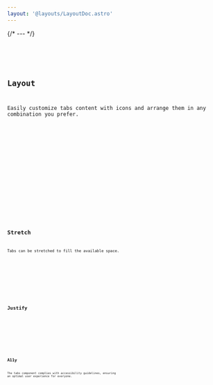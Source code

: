 ```yaml
---
layout: '@layouts/LayoutDoc.astro'
---
```




{/* --- */}

<Preview client:load>
	<Fragment slot="preview">
		<Example client:load />
	</Fragment>
	<Fragment slot="code">
		<Code code={ExampleRaw} lang="svelte" />
	</Fragment>
</Preview>

## Layout

Easily customize tabs content with icons and arrange them in any combination you prefer.

<Preview client:load>
	<Fragment slot="preview">
		<IconsExample client:load />
	</Fragment>
	<Fragment slot="code">
		<Code code={IconsExampleRaw} lang="svelte" />
	</Fragment>
</Preview>

<Preview client:load>
	<Fragment slot="preview">
		<VerticalIconsExample client:load />
	</Fragment>
	<Fragment slot="code">
		<Code code={VerticalIconsExampleRaw} lang="svelte" />
	</Fragment>
</Preview>

## Stretch

Tabs can be stretched to fill the available space.

<Preview client:load>
	<Fragment slot="preview">
		<StretchExample client:load />
	</Fragment>
	<Fragment slot="code">
		<Code code={StretchExampleRaw} lang="svelte" />
	</Fragment>
</Preview>

## Justify

<Preview client:load>
	<Fragment slot="preview">
		<JustifyExample client:load />
	</Fragment>
	<Fragment slot="code">
		<Code code={JustifyExampleRaw} lang="svelte" />
	</Fragment>
</Preview>

## A11y

The tabs component complies with accessibility guidelines, ensuring an optimal user experience for everyone.

<Preview client:load>
	<Fragment slot="preview">
		<FocusableContentExample client:load />
	</Fragment>
	<Fragment slot="code">
		<Code code={FocusableContentExampleRaw} lang="svelte" />
	</Fragment>
</Preview>